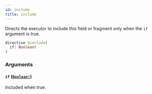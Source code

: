 ```yaml
---
id: include
title: include
---
```


Directs the executor to include this field or fragment only when the `if` argument is true.

```graphql
directive @include(
  if: Boolean!
)
```

### Arguments

#### `if` ([`Boolean!`](../scalars/boolean.mdx))

Included when true.
